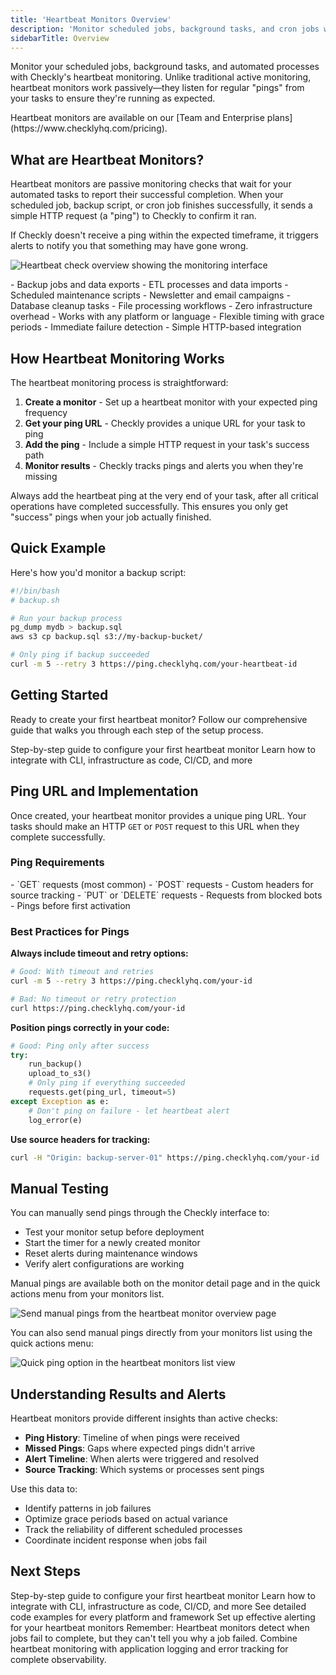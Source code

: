 ```yaml
---
title: 'Heartbeat Monitors Overview'
description: 'Monitor scheduled jobs, background tasks, and cron jobs with passive heartbeat monitoring. Ensure your critical automated processes are running as expected.'
sidebarTitle: Overview
---
```


Monitor your scheduled jobs, background tasks, and automated processes with Checkly's heartbeat monitoring. Unlike traditional active monitoring, heartbeat monitors work passively—they listen for regular "pings" from your tasks to ensure they're running as expected.

<Note>
Heartbeat monitors are available on our [Team and Enterprise plans](https://www.checklyhq.com/pricing).
</Note>

## What are Heartbeat Monitors?

Heartbeat monitors are passive monitoring checks that wait for your automated tasks to report their successful completion. When your scheduled job, backup script, or cron job finishes successfully, it sends a simple HTTP request (a "ping") to Checkly to confirm it ran.

If Checkly doesn't receive a ping within the expected timeframe, it triggers alerts to notify you that something may have gone wrong.

![Heartbeat check overview showing the monitoring interface](/images/heartbeat-monitors/heartbeat-check-overview.png)

<CardGroup cols={2}>
<Card title="Perfect for" icon="check">
- Backup jobs and data exports
- ETL processes and data imports  
- Scheduled maintenance scripts
- Newsletter and email campaigns
- Database cleanup tasks
- File processing workflows
</Card>

<Card title="Key benefits" icon="heart">
- Zero infrastructure overhead
- Works with any platform or language
- Flexible timing with grace periods
- Immediate failure detection
- Simple HTTP-based integration
</Card>
</CardGroup>

## How Heartbeat Monitoring Works

The heartbeat monitoring process is straightforward:

1. **Create a monitor** - Set up a heartbeat monitor with your expected ping frequency
2. **Get your ping URL** - Checkly provides a unique URL for your task to ping
3. **Add the ping** - Include a simple HTTP request in your task's success path
4. **Monitor results** - Checkly tracks pings and alerts you when they're missing

<Tip>
Always add the heartbeat ping at the very end of your task, after all critical operations have completed successfully. This ensures you only get "success" pings when your job actually finished.
</Tip>

## Quick Example

Here's how you'd monitor a backup script:

```bash
#!/bin/bash
# backup.sh

# Run your backup process
pg_dump mydb > backup.sql
aws s3 cp backup.sql s3://my-backup-bucket/

# Only ping if backup succeeded
curl -m 5 --retry 3 https://ping.checklyhq.com/your-heartbeat-id
```

## Getting Started

Ready to create your first heartbeat monitor? Follow our comprehensive guide that walks you through each step of the setup process.

<CardGroup cols={2}>
<Card title="Creating Your First Monitor" href="/docs/detect/uptime-monitoring/heartbeat-monitors/creating-your-first-heartbeat-monitor">
Step-by-step guide to configure your first heartbeat monitor
</Card>

<Card title="Integration Examples" href="/docs/detect/uptime-monitoring/heartbeat-monitors/integration-examples">
Learn how to integrate with CLI, infrastructure as code, CI/CD, and more
</Card>
</CardGroup>

## Ping URL and Implementation

Once created, your heartbeat monitor provides a unique ping URL. Your tasks should make an HTTP `GET` or `POST` request to this URL when they complete successfully.

### Ping Requirements

<CardGroup cols={2}>
<Card title="Supported Methods" icon="globe">
- `GET` requests (most common)
- `POST` requests
- Custom headers for source tracking
</Card>

<Card title="Not Supported" icon="x">
- `PUT` or `DELETE` requests
- Requests from blocked bots
- Pings before first activation
</Card>
</CardGroup>

### Best Practices for Pings

**Always include timeout and retry options:**
```bash
# Good: With timeout and retries
curl -m 5 --retry 3 https://ping.checklyhq.com/your-id

# Bad: No timeout or retry protection
curl https://ping.checklyhq.com/your-id
```

**Position pings correctly in your code:**
```python
# Good: Ping only after success
try:
    run_backup()
    upload_to_s3()
    # Only ping if everything succeeded
    requests.get(ping_url, timeout=5)
except Exception as e:
    # Don't ping on failure - let heartbeat alert
    log_error(e)
```

**Use source headers for tracking:**
```bash
curl -H "Origin: backup-server-01" https://ping.checklyhq.com/your-id
```

## Manual Testing

You can manually send pings through the Checkly interface to:

- Test your monitor setup before deployment
- Start the timer for a newly created monitor
- Reset alerts during maintenance windows
- Verify alert configurations are working

Manual pings are available both on the monitor detail page and in the quick actions menu from your monitors list.

![Send manual pings from the heartbeat monitor overview page](/images/heartbeat-monitors/heartbeat-ping-overview-page.png)

You can also send manual pings directly from your monitors list using the quick actions menu:

![Quick ping option in the heartbeat monitors list view](/images/heartbeat-monitors/heartbeat-ping-quick-menu.png)

## Understanding Results and Alerts

Heartbeat monitors provide different insights than active checks:

- **Ping History**: Timeline of when pings were received
- **Missed Pings**: Gaps where expected pings didn't arrive
- **Alert Timeline**: When alerts were triggered and resolved
- **Source Tracking**: Which systems or processes sent pings

Use this data to:
- Identify patterns in job failures
- Optimize grace periods based on actual variance
- Track the reliability of different scheduled processes
- Coordinate incident response when jobs fail

## Next Steps

<CardGroup cols={2}>
<Card title="Creating Your First Monitor" href="/docs/detect/uptime-monitoring/heartbeat-monitors/creating-your-first-heartbeat-monitor">
Step-by-step guide to configure your first heartbeat monitor
</Card>

<Card title="Integration Examples" href="/docs/detect/uptime-monitoring/heartbeat-monitors/integration-examples">
Learn how to integrate with CLI, infrastructure as code, CI/CD, and more
</Card>

<Card title="Ping Examples" href="/docs/detect/uptime-monitoring/heartbeat-monitors/ping-examples">
See detailed code examples for every platform and framework
</Card>

<Card title="Alert Configuration" href="/docs/communicate/alerts">
Set up effective alerting for your heartbeat monitors
</Card>
</CardGroup>

<Warning>
Remember: Heartbeat monitors detect when jobs fail to complete, but they can't tell you why a job failed. Combine heartbeat monitoring with application logging and error tracking for complete observability.
</Warning>